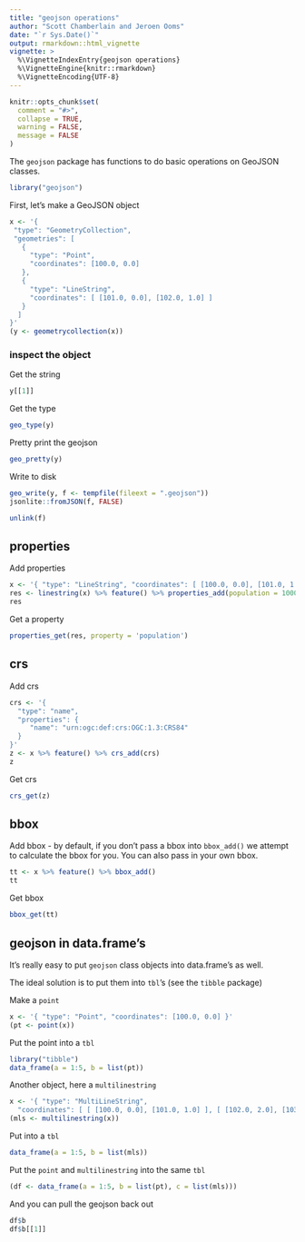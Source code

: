```yaml
---
title: "geojson operations"
author: "Scott Chamberlain and Jeroen Ooms"
date: "`r Sys.Date()`"
output: rmarkdown::html_vignette
vignette: >
  %\VignetteIndexEntry{geojson operations}
  %\VignetteEngine{knitr::rmarkdown}
  %\VignetteEncoding{UTF-8}
---
```


```r
knitr::opts_chunk$set(
  comment = "#>",
  collapse = TRUE,
  warning = FALSE,
  message = FALSE
)
```

The `geojson` package has functions to do basic operations on GeoJSON classes.

```r
library("geojson")
```

First, let's make a GeoJSON object

```r
x <- '{
 "type": "GeometryCollection",
 "geometries": [
   {
     "type": "Point",
     "coordinates": [100.0, 0.0]
   },
   {
     "type": "LineString",
     "coordinates": [ [101.0, 0.0], [102.0, 1.0] ]
   }
  ]
}'
(y <- geometrycollection(x))
```

### inspect the object

Get the string

```r
y[[1]]
```

Get the type

```r
geo_type(y)
```

Pretty print the geojson

```r
geo_pretty(y)
```

Write to disk

```r
geo_write(y, f <- tempfile(fileext = ".geojson"))
jsonlite::fromJSON(f, FALSE)
```

```r
unlink(f)
```

## properties

Add properties

```r
x <- '{ "type": "LineString", "coordinates": [ [100.0, 0.0], [101.0, 1.0] ]}'
res <- linestring(x) %>% feature() %>% properties_add(population = 1000)
res
```

Get a property

```r
properties_get(res, property = 'population')
```

## crs

Add crs

```r
crs <- '{
  "type": "name",
  "properties": {
     "name": "urn:ogc:def:crs:OGC:1.3:CRS84"
  }
}'
z <- x %>% feature() %>% crs_add(crs)
z
```

Get crs

```r
crs_get(z)
```

## bbox

Add bbox - by default, if you don't pass a bbox into `bbox_add()` we attempt
to calculate the bbox for you. You can also pass in your own bbox.

```r
tt <- x %>% feature() %>% bbox_add()
tt
```

Get bbox

```r
bbox_get(tt)
```


## geojson in data.frame's

It's really easy to put `geojson` class objects into data.frame's as well.

The ideal solution is to put them into `tbl`'s (see the `tibble` package)

Make a `point`

```r
x <- '{ "type": "Point", "coordinates": [100.0, 0.0] }'
(pt <- point(x))
```

Put the point into a `tbl`

```r
library("tibble")
data_frame(a = 1:5, b = list(pt))
```

Another object, here a `multilinestring`

```r
x <- '{ "type": "MultiLineString",
  "coordinates": [ [ [100.0, 0.0], [101.0, 1.0] ], [ [102.0, 2.0], [103.0, 3.0] ] ] }'
(mls <- multilinestring(x))
```

Put into a `tbl`

```r
data_frame(a = 1:5, b = list(mls))
```

Put the `point` and `multilinestring` into the same `tbl`

```r
(df <- data_frame(a = 1:5, b = list(pt), c = list(mls)))
```

And you can pull the geojson back out

```r
df$b
df$b[[1]]
```

